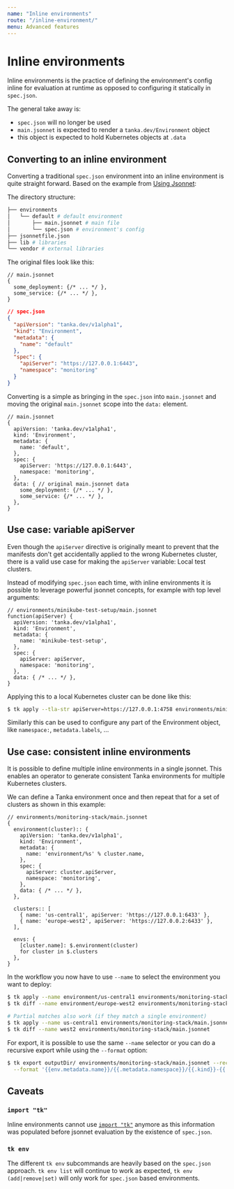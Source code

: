 ```yaml
---
name: "Inline environments"
route: "/inline-environment/"
menu: Advanced features
---
```


# Inline environments

Inline environments is the practice of defining the environment's config inline
for evaluation at runtime as opposed to configuring it statically in
`spec.json`.

The general take away is:

* `spec.json` will no longer be used
* `main.jsonnet` is expected to render a `tanka.dev/Environment` object
* this object is expected to hold Kubernetes objects at `.data`

## Converting to an inline environment

Converting a traditional `spec.json` environment into an inline environment is quite
straight forward. Based on the example from [Using Jsonnet](tutorial/jsonnet):

The directory structure:

```sh
├── environments
│   └── default # default environment
│       ├── main.jsonnet # main file
│       └── spec.json # environment's config
├── jsonnetfile.json
├── lib # libraries
└── vendor # external libraries
```

The original files look like this:

```jsonnet
// main.jsonnet
{
  some_deployment: {/* ... */ },
  some_service: {/* ... */ },
}
```


```json
// spec.json
{
  "apiVersion": "tanka.dev/v1alpha1",
  "kind": "Environment",
  "metadata": {
    "name": "default"
  },
  "spec": {
    "apiServer": "https://127.0.0.1:6443",
    "namespace": "monitoring"
  }
}
```

Converting is a simple as bringing in the `spec.json` into `main.jsonnet` and
moving the original `main.jsonnet` scope into the `data:` element.

```jsonnet
// main.jsonnet
{
  apiVersion: 'tanka.dev/v1alpha1',
  kind: 'Environment',
  metadata: {
    name: 'default',
  },
  spec: {
    apiServer: 'https://127.0.0.1:6443',
    namespace: 'monitoring',
  },
  data: { // original main.jsonnet data
    some_deployment: {/* ... */ },
    some_service: {/* ... */ },
  },
}
```


## Use case: variable apiServer

Even though the `apiServer` directive is originally meant to prevent that the
manifests don't get accidentally applied to the wrong Kubernetes cluster, there
is a valid use case for making the `apiServer` variable: Local test clusters.

Instead of modifying `spec.json` each time, with inline environments it is
possible to leverage powerful jsonnet concepts, for example with top level
arguments:

```jsonnet
// environments/minikube-test-setup/main.jsonnet
function(apiServer) {
  apiVersion: 'tanka.dev/v1alpha1',
  kind: 'Environment',
  metadata: {
    name: 'minikube-test-setup',
  },
  spec: {
    apiServer: apiServer,
    namespace: 'monitoring',
  },
  data: { /* ... */ },
}
```

Applying this to a local Kubernetes cluster can be done like this:

```bash
$ tk apply --tla-str apiServer=https://127.0.0.1:4758 environments/minikube-test-setup
```

Similarly this can be used to configure any part of the Environment object, like
`namespace:`, `metadata.labels`, ...

## Use case: consistent inline environments

It is possible to define multiple inline environments in a single jsonnet. This
enables an operator to generate consistent Tanka environments for multiple
Kubernetes clusters.

We can define a Tanka environment once and then repeat that for a set of
clusters as shown in this example:

```jsonnet
// environments/monitoring-stack/main.jsonnet
{
  environment(cluster):: {
    apiVersion: 'tanka.dev/v1alpha1',
    kind: 'Environment',
    metadata: {
      name: 'environment/%s' % cluster.name,
    },
    spec: {
      apiServer: cluster.apiServer,
      namespace: 'monitoring',
    },
    data: { /* ... */ },
  },

  clusters:: [
    { name: 'us-central1', apiServer: 'https://127.0.0.1:6433' },
    { name: 'europe-west2', apiServer: 'https://127.0.0.2:6433' },
  ],

  envs: {
    [cluster.name]: $.environment(cluster)
    for cluster in $.clusters
  },
}
```

In the workflow you now have to use `--name` to select the environment you want
to deploy:

```bash
$ tk apply --name environment/us-central1 environments/monitoring-stack/main.jsonnet
$ tk diff --name environment/europe-west2 environments/monitoring-stack/main.jsonnet

# Partial matches also work (if they match a single environment)
$ tk apply --name us-central1 environments/monitoring-stack/main.jsonnet
$ tk diff --name west2 environments/monitoring-stack/main.jsonnet
```

For export, it is possible to use the same `--name` selector or you can do a
recursive export while using the `--format` option:

```bash
$ tk export outputDir/ environments/monitoring-stack/main.jsonnet --recursive \
  --format '{{env.metadata.name}}/{{.metadata.namespace}}/{{.kind}}-{{.metadata.name}}'
```

## Caveats

### `import "tk"`

Inline environments cannot use [`import "tk"`](config#jsonnet-access) anymore as
this information was populated before jsonnet evaluation by the existence of
`spec.json`.

### `tk env`

The different `tk env` subcommands are heavily based on the `spec.json`
approach. `tk env list` will continue to work as expected, `tk env
(add|remove|set)` will only work for `spec.json` based environments.
